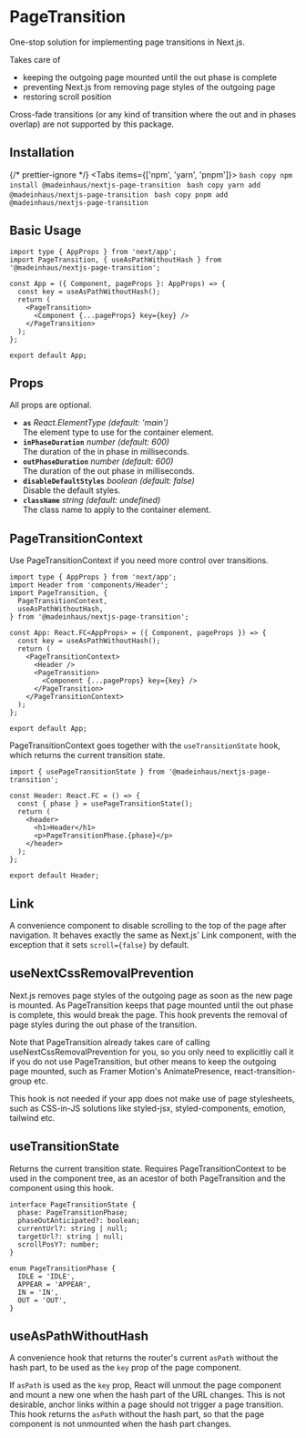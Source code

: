 
# PageTransition

One-stop solution for implementing page transitions in Next.js.

Takes care of

- keeping the outgoing page mounted until the out phase is complete
- preventing Next.js from removing page styles of the outgoing page
- restoring scroll position

<Callout type="info">
  Cross-fade transitions (or any kind of transition where the out and in phases overlap) are not
  supported by this package.
</Callout>

## Installation

{/* prettier-ignore */}
<Tabs items={['npm', 'yarn', 'pnpm']}>
    <Tab>
        ```bash copy
        npm install @madeinhaus/nextjs-page-transition
        ```
    </Tab>
    <Tab>
        ```bash copy
        yarn add @madeinhaus/nextjs-page-transition
        ```
    </Tab>
    <Tab>
        ```bash copy
        pnpm add @madeinhaus/nextjs-page-transition
        ```
    </Tab>
</Tabs>

## Basic Usage

```tsx filename="_app.tsx" copy showLineNumbers=true
import type { AppProps } from 'next/app';
import PageTransition, { useAsPathWithoutHash } from '@madeinhaus/nextjs-page-transition';

const App = ({ Component, pageProps }: AppProps) => {
  const key = useAsPathWithoutHash();
  return (
    <PageTransition>
      <Component {...pageProps} key={key} />
    </PageTransition>
  );
};

export default App;
```

## Props

All props are optional.

- **`as`** _React.ElementType (default: 'main')_<br />
  The element type to use for the container element.
- **`inPhaseDuration`** _number (default: 600)_<br />
  The duration of the in phase in milliseconds.
- **`outPhaseDuration`** _number (default: 600)_<br />
  The duration of the out phase in milliseconds.
- **`disableDefaultStyles`** _boolean (default: false)_<br />
  Disable the default styles.
- **`className`** _string (default: undefined)_<br />
  The class name to apply to the container element.

## PageTransitionContext

Use PageTransitionContext if you need more control over transitions.

```tsx filename="_app.tsx" {11,16} copy showLineNumbers=true
import type { AppProps } from 'next/app';
import Header from 'components/Header';
import PageTransition, {
  PageTransitionContext,
  useAsPathWithoutHash,
} from '@madeinhaus/nextjs-page-transition';

const App: React.FC<AppProps> = ({ Component, pageProps }) => {
  const key = useAsPathWithoutHash();
  return (
    <PageTransitionContext>
      <Header />
      <PageTransition>
        <Component {...pageProps} key={key} />
      </PageTransition>
    </PageTransitionContext>
  );
};

export default App;
```

PageTransitionContext goes together with the `useTransitionState` hook,
which returns the current transition state.

```tsx filename="components/Header.tsx" {4} copy showLineNumbers=true
import { usePageTransitionState } from '@madeinhaus/nextjs-page-transition';

const Header: React.FC = () => {
  const { phase } = usePageTransitionState();
  return (
    <header>
      <h1>Header</h1>
      <p>PageTransitionPhase.{phase}</p>
    </header>
  );
};

export default Header;
```

## Link

A convenience component to disable scrolling to the top of the page after
navigation. It behaves exactly the same as Next.js' Link component, with
the exception that it sets `scroll={false}` by default.

## useNextCssRemovalPrevention

Next.js removes page styles of the outgoing page as soon as the new page is
mounted. As PageTransition keeps that page mounted until the out phase
is complete, this would break the page. This hook prevents the removal of
page styles during the out phase of the transition.

Note that PageTransition already takes care of calling useNextCssRemovalPrevention
for you, so you only need to explicitliy call it if you do not use PageTransition,
but other means to keep the outgoing page mounted, such as Framer Motion's
AnimatePresence, react-transition-group etc.

This hook is not needed if your app does not make use of page stylesheets,
such as CSS-in-JS solutions like styled-jsx, styled-components, emotion,
tailwind etc.

## useTransitionState

Returns the current transition state. Requires PageTransitionContext to be
used in the component tree, as an acestor of both PageTransition and the
component using this hook.

```tsx copy showLineNumbers=true
interface PageTransitionState {
  phase: PageTransitionPhase;
  phaseOutAnticipated?: boolean;
  currentUrl?: string | null;
  targetUrl?: string | null;
  scrollPosY?: number;
}

enum PageTransitionPhase {
  IDLE = 'IDLE',
  APPEAR = 'APPEAR',
  IN = 'IN',
  OUT = 'OUT',
}
```

## useAsPathWithoutHash

A convenience hook that returns the router's current `asPath` without
the hash part, to be used as the `key` prop of the page component.

If `asPath` is used as the `key` prop, React will unmout the page component
and mount a new one when the hash part of the URL changes. This is not
desirable, anchor links within a page should not trigger a page transition.
This hook returns the `asPath` without the hash part, so that the page component
is not unmounted when the hash part changes.
